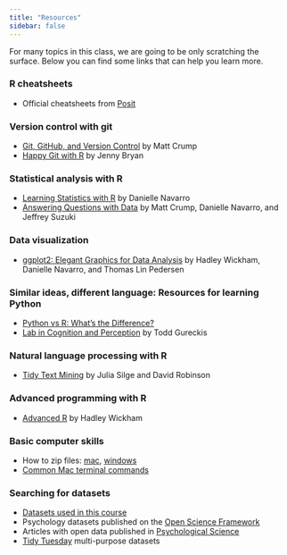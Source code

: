 ```yaml
---
title: "Resources"
sidebar: false
---
```


For many topics in this class, we are going to be only scratching the surface. Below you can find some links that can help you learn more.

### R cheatsheets

-   Official cheatsheets from [Posit](https://posit.co/resources/cheatsheets/)

### Version control with git

-   [Git, GitHub, and Version Control](https://www.crumplab.com/psyc3470/compendium/version_control.html) by Matt Crump
-   [Happy Git with R](https://happygitwithr.com/) by Jenny Bryan

### Statistical analysis with R

-   [Learning Statistics with R](https://learningstatisticswithr.com/book/) by Danielle Navarro
-   [Answering Questions with Data](https://www.crumplab.com/statistics/) by Matt Crump, Danielle Navarro, and Jeffrey Suzuki

### Data visualization

-   [ggplot2: Elegant Graphics for Data Analysis](https://ggplot2-book.org/) by Hadley Wickham, Danielle Navarro, and Thomas Lin Pedersen

### Similar ideas, different language: Resources for learning Python

-   [Python vs R: What's the Difference?](https://www.ibm.com/think/topics/python-vs-r)
-   [Lab in Cognition and Perception](https://cims.nyu.edu/~brenden/courses/labincp/intro.html) by Todd Gureckis

### Natural language processing with R

-   [Tidy Text Mining](https://www.tidytextmining.com/) by Julia Silge and David Robinson

### Advanced programming with R

-   [Advanced R](https://adv-r.hadley.nz/) by Hadley Wickham

### Basic computer skills

-   How to zip files: [mac](https://support.apple.com/guide/mac-help/zip-and-unzip-files-and-folders-on-mac-mchlp2528/mac), [windows](https://support.microsoft.com/en-us/windows/zip-and-unzip-files-8d28fa72-f2f9-712f-67df-f80cf89fd4e5)
-   [Common Mac terminal commands](https://www.techrepublic.com/article/16-terminal-commands-every-user-should-know/)

### Searching for datasets

-   [Datasets used in this course](~/datasets)
-   Psychology datasets published on the [Open Science Framework](https://osf.io/)
-   Articles with open data published in [Psychological Science](https://journals.sagepub.com/home/pss)
-   [Tidy Tuesday](https://github.com/rfordatascience/tidytuesday) multi-purpose datasets